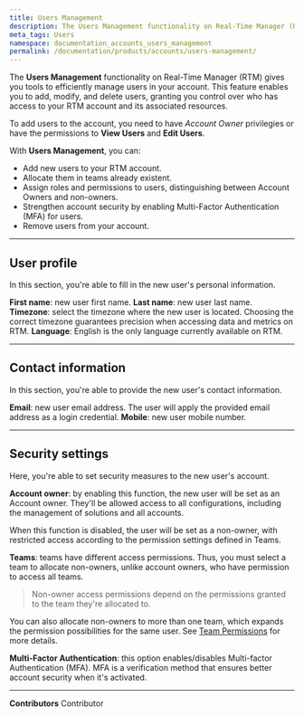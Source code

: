 ```yaml
---
title: Users Management
description: The Users Management functionality on Real-Time Manager (RTM) gives you tools to efficiently manage users in your account.
meta_tags: Users
namespace: documentation_accounts_users_management
permalink: /documentation/products/accounts/users-management/
---
```


The **Users Management** functionality on Real-Time Manager (RTM) gives you tools to efficiently manage users in your account. This feature enables you to add, modify, and delete users, granting you control over who has access to your RTM account and its associated resources.

To add users to the account, you need to have *Account Owner* privilegies or have the permissions to **View Users** and **Edit Users**.

With **Users Management**, you can:

- Add new users to your RTM account.
- Allocate them in teams already existent.
- Assign roles and permissions to users, distinguishing between Account Owners and non-owners. 
- Strengthen account security by enabling Multi-Factor Authentication (MFA) for users. 
- Remove users from your account. 

---

## User profile

In this section, you're able to fill in the new user's personal information. 

**First name**: new user first name.
**Last name**: new user last name.
**Timezone**: select the timezone where the new user is located. Choosing the correct timezone guarantees precision when accessing data and metrics on RTM.
**Language**: English is the only language currently available on RTM.

---

## Contact information

In this section, you're able to provide the new user's contact information. 

**Email**: new user email address. The user will apply the provided email address as a login credential.
**Mobile**: new user mobile number.

---

## Security settings

Here, you're able to set security measures to the new user's account.

**Account owner**: by enabling this function, the new user will be set as an Account owner. They'll be allowed access to all configurations, including the management of solutions and all accounts.

When this function is disabled, the user will be set as a non-owner, with restricted access according to the permission settings defined in Teams.

**Teams**: teams have different access permissions. Thus, you must select a team to allocate non-owners, unlike account owners, who have permission to access all teams.

> Non-owner access permissions depend on the permissions granted to the team they're allocated to.

You can also allocate non-owners to more than one team, which expands the permission possibilities for the same user. See [Team Permissions](/en/documentation/products/accounts/teams-permissions/) for more details.

**Multi-Factor Authentication**: this option enables/disables Multi-factor Authentication (MFA). MFA is a verification method that ensures better account security when it's activated.



---


**Contributors** <ContributorList>Contributor</ContributorList>
